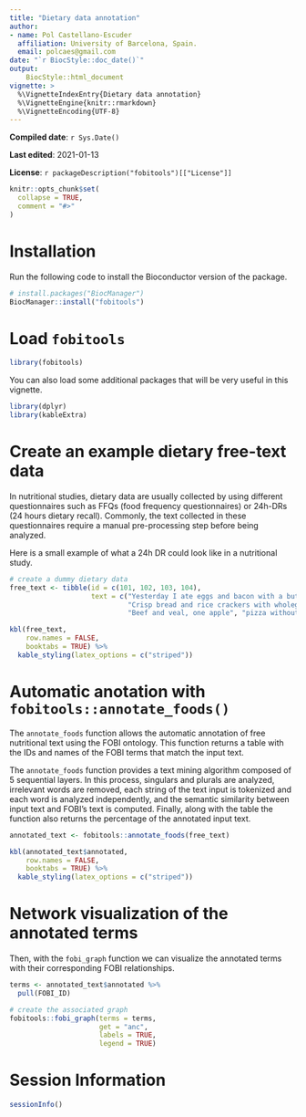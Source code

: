 ```yaml
---
title: "Dietary data annotation"
author: 
- name: Pol Castellano-Escuder
  affiliation: University of Barcelona, Spain.
  email: polcaes@gmail.com
date: "`r BiocStyle::doc_date()`"
output: 
    BiocStyle::html_document
vignette: >
  %\VignetteIndexEntry{Dietary data annotation}
  %\VignetteEngine{knitr::rmarkdown}
  %\VignetteEncoding{UTF-8}
---
```


**Compiled date**: `r Sys.Date()`

**Last edited**: 2021-01-13

**License**: `r packageDescription("fobitools")[["License"]]`

```r
knitr::opts_chunk$set(
  collapse = TRUE,
  comment = "#>"
)
```

# Installation

Run the following code to install the Bioconductor version of the package.        

```r
# install.packages("BiocManager")
BiocManager::install("fobitools")
```

# Load `fobitools` 

```r
library(fobitools)
```

You can also load some additional packages that will be very useful in this vignette.   

```r
library(dplyr)
library(kableExtra)
```

# Create an example dietary free-text data

In nutritional studies, dietary data are usually collected by using different questionnaires such as FFQs (food frequency questionnaires) or 24h-DRs (24 hours dietary recall). Commonly, the text collected in these questionnaires require a manual pre-processing step before being analyzed.        

Here is a small example of what a 24h DR could look like in a nutritional study.     

```r
# create a dummy dietary data
free_text <- tibble(id = c(101, 102, 103, 104),
                    text = c("Yesterday I ate eggs and bacon with a butter toast and black tea", 
                             "Crisp bread and rice crackers with wholegrain", 
                             "Beef and veal, one apple", "pizza without meat"))

kbl(free_text, 
    row.names = FALSE,
    booktabs = TRUE) %>%
  kable_styling(latex_options = c("striped"))
```

# Automatic anotation with `fobitools::annotate_foods()`

The `annotate_foods` function allows the automatic annotation of free nutritional text using the FOBI ontology. This function returns a table with the IDs and names of the FOBI terms that match the input text.       

The `annotate_foods` function provides a text mining algorithm composed of 5 sequential layers. In this process, singulars and plurals are analyzed, irrelevant words are removed, each string of the text input is tokenized and each word is analyzed independently, and the semantic similarity between input text and FOBI's text is computed. Finally, along with the table the function also returns the percentage of the annotated input text.     

```r
annotated_text <- fobitools::annotate_foods(free_text)

kbl(annotated_text$annotated, 
    row.names = FALSE,
    booktabs = TRUE) %>%
  kable_styling(latex_options = c("striped"))
```

# Network visualization of the annotated terms

Then, with the `fobi_graph` function we can visualize the annotated terms with their corresponding FOBI relationships.        

```r
terms <- annotated_text$annotated %>% 
  pull(FOBI_ID)

# create the associated graph
fobitools::fobi_graph(terms = terms, 
                      get = "anc",
                      labels = TRUE,
                      legend = TRUE)
```

# Session Information

```r
sessionInfo()
```

